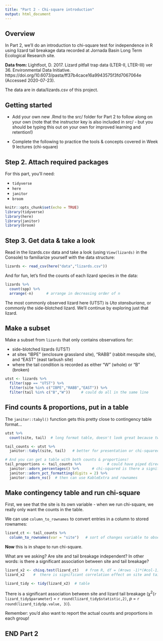 ```yaml
---
title: "Part 2 - Chi-square introduction"
output: html_document
---
```


## Overview

In Part 2, we'll do an introduction to chi-square test for independence in R using lizard tail breakage data recorded at Jornada Basin Long Term Ecological Research site. 

**Data from:** Lightfoot, D. 2017. Lizard pitfall trap data (LTER-II, LTER-III) ver 36. Environmental Data Initiative. https://doi.org/10.6073/pasta/ff37b4cace16a9943575f3fd7067064e (Accessed 2020-07-23).

The data are in data/lizards.csv of this project. 

## Getting started

- Add your own new .Rmd to the src/ folder for Part 2 to follow along on your own (note that the instructor key is also included in src/ - but you should be typing this out on your own for improved learning and retention!)

- Complete the following to practice the tools & concepts covered in Week 9 lectures (chi-square)

## Step 2. Attach required packages

For this part, you'll need:

- `tidyverse`
- `here`
- `janitor`
- `broom`

```r
knitr::opts_chunk$set(echo = TRUE)
library(tidyverse)
library(here)
library(janitor)
library(broom)
```

## Step 3. Get data & take a look

Read in the lizards.csv data and take a look (using `View(lizards)` in the Console) to familiarize yourself with the data structure: 
```r
lizards <- read_csv(here("data","lizards.csv"))
```

And for fun, let's find the counts of each lizard species in the data: 
```r
lizards %>% 
  count(spp) %>% 
  arrange(-n)      # arrange in decreasing order of n
```

The most commonly observed lizard here (UTST) is *Uta stansburiana*, or commonly the side-blotched lizard. We'll continue by exploring just that lizard. 

## Make a subset

Make a subset from `lizards` that only contains observations for: 
 
- side-blotched lizards (UTST)
- at sites "IBPE" (enclosure grassland site), "RABB" (rabbit mesquite site), and "EAST" (east tarbush site)
- where the tail condition is recorded as either "W" (whole) or "B" (broken)

```r
utst <- lizards %>% 
  filter(spp == "UTST") %>% 
  filter(site %in% c("IBPE","RABB","EAST")) %>% 
  filter(tail %in% c("B","W"))     # could do all in the same line
```

## Find counts & proportions, put in a table

The `janitor::tabyl()` function gets this pretty close to contingency table format...

```r
utst %>% 
  count(site, tail)  # long format table, doesn't look great because two rows of "EAST", ... better for data analysis but not presentation or chi-squared test function

tail_counts <- utst %>% 
  janitor::tabyl(site, tail)   # better for presentation or chi-squared test function

# And you can get a table with both counts & proportions! 
tail_proportions <- tail_counts %>%            # could have piped directly into this
  janitor::adorn_percentages() %>%      # chi-squared is there a significant difference between proportions
  janitor::adorn_pct_formatting(digits = 2) %>% 
  janitor::adorn_ns()  # then can use KableExtra and rownames
```

## Make contingency table and run chi-square

First, we see that the site is its own variable - when we run chi-square, we really only want the counts in the table. 

We can use `column_to_rownames` to convert entries in a column to stored rownames: 

```r
lizard_ct <- tail_counts %>% 
  column_to_rownames(var = "site")   # sort of changes variable to observation
```

**Now** this is in shape to run chi-square. 

What are we asking? Are site and tail breakage independent? In other words: is there a significant association between site and tail breakage? 

```r
lizard_x2 <- chisq.test(lizard_ct)   # from R, df = (#rows -1)*(#col-1) (parameter term)
lizard_x2    #  there is significant correlation effect on site and tail breakage - non-independence

lizard_tidy <- tidy(lizard_x2)  # table 
```
There is a significant association between site and lizard tail breakage ($\chi$^2^(`r lizard_tidy$parameter`) = `r round(lizard_tidy$statistic,2)`, *p* = `r round(lizard_tidy$p.value, 3)`). 

Remember: you'd also want to report the actual counts and proportions in each group! 

## END Part 2

